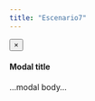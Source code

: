 ```yaml
---
title: "Escenario7"
---
```


<div class="container">
  <div class="row">
   <div class="col-sm-9" id="scene"></div>
   <div class="col-sm-3" id="svg_id_list_div">
   <ul id="svg_id_list"></ul>
   </div>
  </div> <!-- /row -->
  <div class="row">
   
  </div> <!-- /row -->
</div> <!-- /container -->

<script>
var svg = "Escenario7.svg";
var svg_path = "svg/Escenario7.svg";
var svg_elements_csv = "svg_elements.csv";
</script>

<script src="libs/d3-infographiq.js" type="text/javascript"></script>

<!-- Modal -->
<div class="modal fade" id="myModal" tabindex="-1" role="dialog" aria-labelledby="myModalLabel">
  <div class="modal-dialog modal-lg" role="document">
  <div class="modal-content">
  <div class="modal-header">
  <button type="button" class="close" data-dismiss="modal" aria-label="Close"><span aria-hidden="true">&times;</span></button>
  <h4 class="modal-title" id="myModalLabel">Modal title</h4>
  </div>
  <div class="modal-body">
  ...modal body...
  </div>
  </div>
  </div>
</div>

<script>
$('#myModal').on('show.bs.modal', function (e) {
  var link = $(e.relatedTarget);
  $(this).find(".modal-title").text(link.data("title"));
  $(this).find(".modal-body").html('<iframe frameborder="0" width="100%" height="850" src="URL">'.replace('URL',link.attr("href")))
})
</script>
